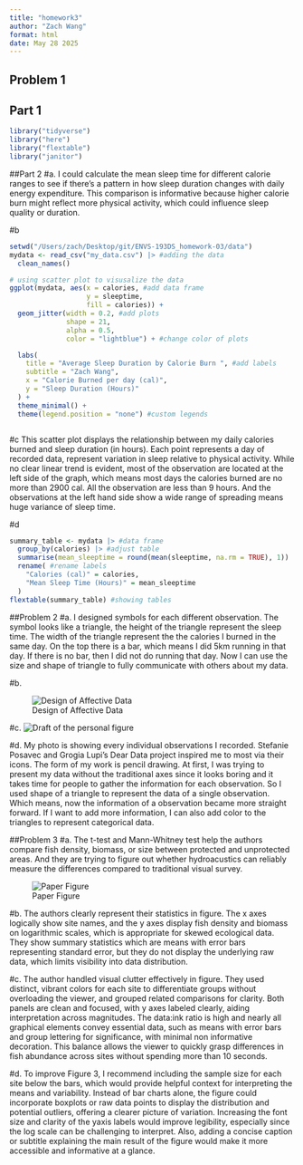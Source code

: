 ```yaml
---
title: "homework3"
author: "Zach Wang"
format: html
date: May 28 2025
---
```


## Problem 1
## Part 1
```r
library("tidyverse")
library("here")
library("flextable")
library("janitor")
```

##Part 2
#a.
I could calculate the mean sleep time for different calorie ranges to see if there's a pattern in how sleep duration changes with daily energy expenditure. This comparison is informative because higher calorie burn might reflect more physical activity, which could influence sleep quality or duration.

#b
```r
setwd("/Users/zach/Desktop/git/ENVS-193DS_homework-03/data")
mydata <- read_csv("my_data.csv") |> #adding the data
  clean_names()

# using scatter plot to visusalize the data
ggplot(mydata, aes(x = calories, #add data frame
                   y = sleeptime,
                   fill = calories)) +
  geom_jitter(width = 0.2, #add plots
              shape = 21,
              alpha = 0.5,
              color = "lightblue") + #change color of plots

  labs(
    title = "Average Sleep Duration by Calorie Burn ", #add labels
    subtitle = "Zach Wang",
    x = "Calorie Burned per day (cal)",
    y = "Sleep Duration (Hours)"
  ) +
  theme_minimal() +
  theme(legend.position = "none") #custom legends



```

#c
This scatter plot displays the relationship between my daily calories burned and sleep duration (in hours). Each point represents a day of recorded data, represent variation in sleep relative to physical activity. While no clear linear trend is evident, most of the observation are located at the left side of the graph, which means most days the calories burned are no more than 2900 cal. All the observation are less than 9 hours. And the observations at the left hand side show a wide range of spreading means huge variance of sleep time.

#d
```r

summary_table <- mydata |> #data frame
  group_by(calories) |> #adjust table
  summarise(mean_sleeptime = round(mean(sleeptime, na.rm = TRUE), 1)) |> #calculation
  rename( #rename labels
    "Calories (cal)" = calories,
    "Mean Sleep Time (Hours)" = mean_sleeptime
  )
flextable(summary_table) #showing tables
```

##Problem 2
#a.
I designed symbols for each different observation. The symbol looks like a triangle, the height of the triangle represent the sleep time. The width of the triangle represent the the calories I burned in the same day. On the top there is a bar, which means I did 5km running in that day. If there is no bar, then I did not do running that day. Now I can use the size and shape of triangle to fully communicate with others about my data.

#b.

![Design of Affective Data](photon.jpg)


#c.
![Draft of the personal figure](/Users/zach/Desktop/git/ENVS-193DS_homework-03/data/diagram2.jpg)

#d.
My photo is showing every individual observations I recorded. Stefanie Posavec and Grogia Lupi's Dear Data project inspired me to most via their icons. The form of my work is pencil drawing. At first, I was trying to present my data without the traditional axes since it looks boring and it takes time for people to gather the information for each observation. So I used shape of a triangle to represent the data of a single observation. Which means, now the information of a observation became more straight forward. If I want to add more information, I can also add color to the triangles to represent categorical data.

##Problem 3
#a.
The t-test and Mann-Whitney test help the authors compare fish density, biomass, or size
between protected and unprotected areas. And they are trying to figure out whether hydroacustics can reliably measure the differences compared to traditional visual survey.

![Paper Figure](/Users/zach/Desktop/git/ENVS-193DS_homework-03/data/diagram.png)

#b.
The authors clearly represent their statistics in figure. The x axes logically show site names, and the y axes display fish density and biomass on logarithmic scales, which is appropriate for skewed ecological data. They show summary statistics which are means with error bars representing standard error, but they do not display the underlying raw data, which limits visibility into data distribution.

#c.
The author handled visual clutter effectively in figure. They used distinct, vibrant colors for each site to differentiate groups without overloading the viewer, and grouped related comparisons for clarity. Both panels are clean and focused, with y axes labeled clearly, aiding interpretation across magnitudes. The data:ink ratio is high and nearly all graphical elements convey essential data, such as means with error bars and group lettering for significance, with minimal non informative decoration. This balance allows the viewer to quickly grasp differences in fish abundance across sites without spending more than 10 seconds.

#d.
To improve Figure 3, I recommend including the sample size for each site below the bars, which would provide helpful context for interpreting the means and variability. Instead of bar charts alone, the figure could incorporate boxplots or raw data points to display the distribution and potential outliers, offering a clearer picture of variation. Increasing the font size and clarity of the yaxis labels would improve legibility, especially since the log scale can be challenging to interpret. Also, adding a concise caption or subtitle explaining the main result of the figure would make it more accessible and informative at a glance.






































